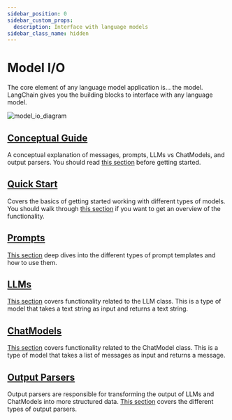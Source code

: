 ```yaml
---
sidebar_position: 0
sidebar_custom_props:
  description: Interface with language models
sidebar_class_name: hidden
---
```


# Model I/O

The core element of any language model application is... the model. LangChain gives you the building blocks to interface with any language model.

![model_io_diagram](/img/model_io.jpg)

## [Conceptual Guide](./concepts)

A conceptual explanation of messages, prompts, LLMs vs ChatModels, and output parsers. You should read [this section](./concepts) before getting started.

## [Quick Start](./quick_start)

Covers the basics of getting started working with different types of models. You should walk through [this section](./quick_start) if you want to get an overview of the functionality.

## [Prompts](./prompts)

[This section](./prompts) deep dives into the different types of prompt templates and how to use them.

## [LLMs](./llms)

[This section](./llms) covers functionality related to the LLM class. This is a type of model that takes a text string as input and returns a text string.

## [ChatModels](./chat)

[This section](./chat) covers functionality related to the ChatModel class. This is a type of model that takes a list of messages as input and returns a message.

## [Output Parsers](./output_parsers)

Output parsers are responsible for transforming the output of LLMs and ChatModels into more structured data. [This section](./output_parsers) covers the different types of output parsers.
